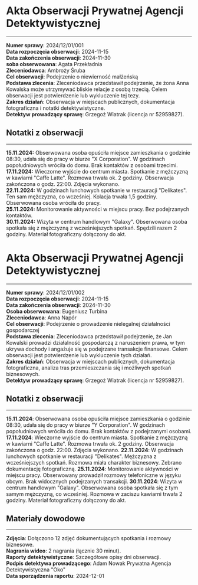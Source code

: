 # Akta Obserwacji Prywatnej Agencji Detektywistycznej
-----
**Numer sprawy**: 2024/12/01/001<br/>
**Data rozpoczęcia obserwacji**: 2024-11-15<br/>
**Data zakończenia obserwacji**: 2024-11-30<br/>
**soba obserwowana**: Agata Przekładnia<br/>
**Zleceniodawca**: Ambroży Śruba<br/>
**Cel obserwacji**: Podejrzenie o niewierność małżeńską<br/>
**Podstawa zlecenia**: Zleceniodawca przedstawił podejrzenie, że żona Anna Kowalska może utrzymywać bliskie relacje z osobą trzecią. Celem obserwacji jest potwierdzenie lub wykluczenie tej tezy. <br/>
**Zakres działań**: Obserwacja w miejscach publicznych, dokumentacja fotograficzna i notatki detektywistyczne. <br/>
**Detektyw prowadzący sprawę**: 
Grzegoż Wiatrak (licencja nr 52959827).<br/>

## Notatki z obserwacji
------
**15.11.2024:** Obserwowana osoba opuściła miejsce zamieszkania o godzinie 08:30, udała się do pracy w biurze "X Corporation". W godzinach popołudniowych wróciła do domu. Brak kontaktów z osobami trzecimi. <br/>
**17.11.2024:** Wieczorne wyjście do centrum miasta. Spotkanie z mężczyzną w kawiarni "Caffe Latte". Rozmowa trwała ok. 2 godziny. Obserwacja zakończona o godz. 22:00. Zdjęcia wykonano. <br/>
**22.11.2024:** W godzinach lunchowych spotkanie w restauracji "Delikates". Ten sam mężczyzna, co wcześniej. Kolacja trwała 1,5 godziny. Obserwowana osoba wróciła do pracy. <br/>
**25.11.2024:** Monitorowanie aktywności w miejscu pracy. Bez podejrzanych kontaktów. <br/>
**30.11.2024:** Wizyta w centrum handlowym "Galaxy". Obserwowana osoba spotkała się z mężczyzną z wcześniejszych spotkań. Spędzili razem 2 godziny. Materiał fotograficzny dołączony do akt. <br/>

# Akta Obserwacji Prywatnej Agencji Detektywistycznej
------
**Numer sprawy**: 2024/12/01/002<br/>
**Data rozpoczęcia obserwacji**: 2024-11-15<br/>
**Data zakończenia obserwacji**: 2024-11-30<br/>
**Osoba obserwowana**: Eugeniusz Turbina<br/>
**Zleceniodawca**: Anna Napór<br/>
**Cel obserwacji**: Podejrzenie o prowadzenie nielegalnej działalności gospodarczej<br/>
**Podstawa zlecenia**: Zleceniodawca przedstawił podejrzenie, że Jan Kowalski prowadzi działalność gospodarczą z naruszeniem prawa, w tym ukrywa dochody i angażuje się w podejrzane transakcje finansowe. Celem obserwacji jest potwierdzenie lub wykluczenie tych działań. <br/>
**Zakres działań**: Obserwacja w miejscach publicznych, dokumentacja fotograficzna, analiza tras przemieszczania się i możliwych spotkań biznesowych. <br/>
**Detektyw prowadzący sprawę**: 
Grzegoż Wiatrak (licencja nr 52959827). <br/>

## Notatki z obserwacji
-----
**15.11.2024**: Obserwowana osoba opuściła miejsce zamieszkania o godzinie 08:30, udała się do pracy w biurze "Y Corporation". W godzinach popołudniowych wróciła do domu. Brak kontaktów z podejrzanymi osobami.
**17.11.2024**: Wieczorne wyjście do centrum miasta. Spotkanie z mężczyzną w kawiarni "Caffe Latte". Rozmowa trwała ok. 2 godziny. Obserwacja zakończona o godz. 22:00. Zdjęcia wykonano.
**22.11.2024**: W godzinach lunchowych spotkanie w restauracji "Delikates". Mężczyzna z wcześniejszych spotkań. Rozmowa miała charakter biznesowy. Zebrano dokumentację fotograficzną.
**25.11.2024**: Monitorowanie aktywności w miejscu pracy. Obserwowany prowadził rozmowy telefoniczne w języku obcym. Brak widocznych podejrzanych transakcji.
**30.11.2024**: Wizyta w centrum handlowym "Galaxy". Obserwowana osoba spotkała się z tym samym mężczyzną, co wcześniej. Rozmowa w zaciszu kawiarni trwała 2 godziny. Materiał fotograficzny dołączony do akt.

## Materiały dowodowe
-----
**Zdjęcia**: Dołączono 12 zdjęć dokumentujących spotkania i rozmowy biznesowe. <br/>
**Nagrania wideo**: 2 nagrania (łącznie 30 minut). <br/>
**Raporty detektywistyczne**: Szczegółowe opisy dni obserwacji. <br/>
**Podpis detektywa prowadzącego**: Adam Nowak Prywatna Agencja Detektywistyczna "Oko"<br/>
**Data sporządzenia raportu**: 2024-12-01 <br/>

